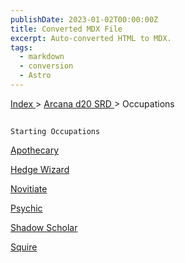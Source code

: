 ```yaml
---
publishDate: 2023-01-02T00:00:00Z
title: Converted MDX File
excerpt: Auto-converted HTML to MDX.
tags:
  - markdown
  - conversion
  - Astro
---
```







[
      Index
     ](-index)
     >
     [
      Arcana d20 SRD
     ](arcana-d20-srd-index)
     > Occupations
    




## 
    Starting Occupations
   



[
     Apothecary
    ](arcana-d20-srd-occupations-apothecary)




[
     Hedge Wizard
    ](arcana-d20-srd-occupations-hedge-wizard)




[
     Novitiate
    ](arcana-d20-srd-occupations-novitiate)




[
     Psychic
    ](arcana-d20-srd-occupations-psychic)




[
     Shadow Scholar
    ](arcana-d20-srd-occupations-shadow-scholar)




[
     Squire
    ](arcana-d20-srd-occupations-squire)






